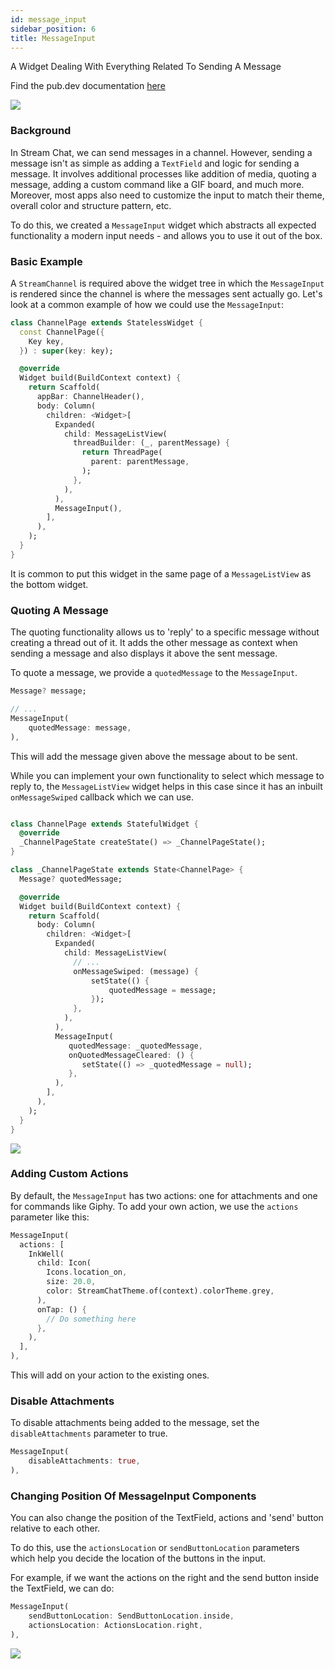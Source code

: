 ```yaml
---
id: message_input
sidebar_position: 6
title: MessageInput
---
```


A Widget Dealing With Everything Related To Sending A Message

Find the pub.dev documentation [here](https://pub.dev/documentation/stream_chat_flutter/latest/stream_chat_flutter/MessageInput-class.html)

![](../assets/message_input.png)

### Background

In Stream Chat, we can send messages in a channel. However, sending a message isn't as simple as adding
a `TextField` and logic for sending a message. It involves additional processes like addition of media,
quoting a message, adding a custom command like a GIF board, and much more. Moreover, most apps also
need to customize the input to match their theme, overall color and structure pattern, etc.

To do this, we created a `MessageInput` widget which abstracts all expected functionality a modern input
needs - and allows you to use it out of the box.

### Basic Example

A `StreamChannel` is required above the widget tree in which the `MessageInput` is rendered since the channel is
where the messages sent actually go. Let's look at a common example of how we could use the `MessageInput`:

```dart
class ChannelPage extends StatelessWidget {
  const ChannelPage({
    Key key,
  }) : super(key: key);

  @override
  Widget build(BuildContext context) {
    return Scaffold(
      appBar: ChannelHeader(),
      body: Column(
        children: <Widget>[
          Expanded(
            child: MessageListView(
              threadBuilder: (_, parentMessage) {
                return ThreadPage(
                  parent: parentMessage,
                );
              },
            ),
          ),
          MessageInput(),
        ],
      ),
    );
  }
}
```

It is common to put this widget in the same page of a `MessageListView` as the bottom widget.

### Quoting A Message

The quoting functionality allows us to 'reply' to a specific message without creating a thread out of it.
It adds the other message as context when sending a message and also displays it above the sent message.

To quote a message, we provide a `quotedMessage` to the `MessageInput`.

```dart
Message? message;

// ...
MessageInput(
    quotedMessage: message,
),
```

This will add the message given above the message about to be sent.

While you can implement your own functionality to select which message to reply to, the `MessageListView`
widget helps in this case since it has an inbuilt `onMessageSwiped` callback which we can use.

```dart

class ChannelPage extends StatefulWidget {
  @override
  _ChannelPageState createState() => _ChannelPageState();
}

class _ChannelPageState extends State<ChannelPage> {
  Message? quotedMessage;

  @override
  Widget build(BuildContext context) {
    return Scaffold(
      body: Column(
        children: <Widget>[
          Expanded(
            child: MessageListView(
              // ...
              onMessageSwiped: (message) {
                  setState(() {
                      quotedMessage = message;
                  });
              },
            ),
          ),
          MessageInput(
             quotedMessage: _quotedMessage,
             onQuotedMessageCleared: () {
                setState(() => _quotedMessage = null);
             },
          ),
        ],
      ),
    );
  }
}
```

![](../assets/message_input_quoted_message.png)

### Adding Custom Actions

By default, the `MessageInput` has two actions: one for attachments and one for commands like Giphy.
To add your own action, we use the `actions` parameter like this:

```dart
MessageInput(
  actions: [
    InkWell(
      child: Icon(
        Icons.location_on,
        size: 20.0,
        color: StreamChatTheme.of(context).colorTheme.grey,
      ),
      onTap: () {
        // Do something here
      },
    ),
  ],
),
```

This will add on your action to the existing ones.

### Disable Attachments

To disable attachments being added to the message, set the `disableAttachments` parameter to true.

```dart
MessageInput(
    disableAttachments: true,
),
```

### Changing Position Of MessageInput Components

You can also change the position of the TextField, actions and 'send' button relative to each other.

To do this, use the `actionsLocation` or `sendButtonLocation` parameters which help you decide the location
of the buttons in the input.

For example, if we want the actions on the right and the send button inside the TextField, we can do:

```dart
MessageInput(
    sendButtonLocation: SendButtonLocation.inside,
    actionsLocation: ActionsLocation.right,
),
```

![](../assets/message_input_change_position.png)
